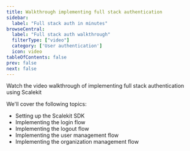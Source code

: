 ```yaml
---
title: Walkthrough implementing full stack authentication
sidebar:
  label: "Full stack auth in minutes"
browseCentral:
  label: "Full stack auth walkthrough"
  filterType: ["video"]
  category: ['User authentication']
  icon: video
tableOfContents: false
prev: false
next: false
---
```




Watch the video walkthrough of implementing full stack authentication using Scalekit

<VideoPlayer link="https://www.youtube.com/watch?v=Gnz8FYhHKI8" />

We'll cover the following topics:
- Setting up the Scalekit SDK
- Implementing the login flow
- Implementing the logout flow
- Implementing the user management flow
- Implementing the organization management flow